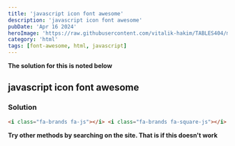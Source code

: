 ```yaml
---
title: 'javascript icon font awesome'
description: 'javascript icon font awesome'
pubDate: 'Apr 16 2024'
heroImage: 'https://raw.githubusercontent.com/vitalik-hakim/TABLES404/main/error_b/HTML.png'
category: 'html'
tags: [font-awesome, html, javascript]
---
```


**The solution for this is noted below**

## javascript icon font awesome

### Solution

```html
<i class="fa-brands fa-js"></i> <i class="fa-brands fa-square-js"></i>
```

**Try other methods by searching on the site. That is if this doesn't work**
